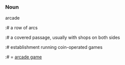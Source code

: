 ===Noun===
arcade
:# a row of arcs
:# a covered passage, usually with shops on both sides
:# establishment running coin-operated games
:# = [[arcade game]]